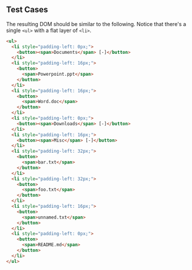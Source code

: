 ## Test Cases

The resulting DOM should be similar to the following. Notice that there's a single `<ul>` with a flat layer of `<li>`.

```html
<ul>
  <li style="padding-left: 0px;">
    <button><span>Documents</span> [-]</button>
  </li>
  <li style="padding-left: 16px;">
    <button>
      <span>Powerpoint.ppt</span>
    </button>
  </li>
  <li style="padding-left: 16px;">
    <button>
      <span>Word.doc</span>
    </button>
  </li>
  <li style="padding-left: 0px;">
    <button><span>Downloads</span> [-]</button>
  </li>
  <li style="padding-left: 16px;">
    <button><span>Misc</span> [-]</button>
  </li>
  <li style="padding-left: 32px;">
    <button>
      <span>bar.txt</span>
    </button>
  </li>
  <li style="padding-left: 32px;">
    <button>
      <span>foo.txt</span>
    </button>
  </li>
  <li style="padding-left: 16px;">
    <button>
      <span>unnamed.txt</span>
    </button>
  </li>
  <li style="padding-left: 0px;">
    <button>
      <span>README.md</span>
    </button>
  </li>
</ul>
```
